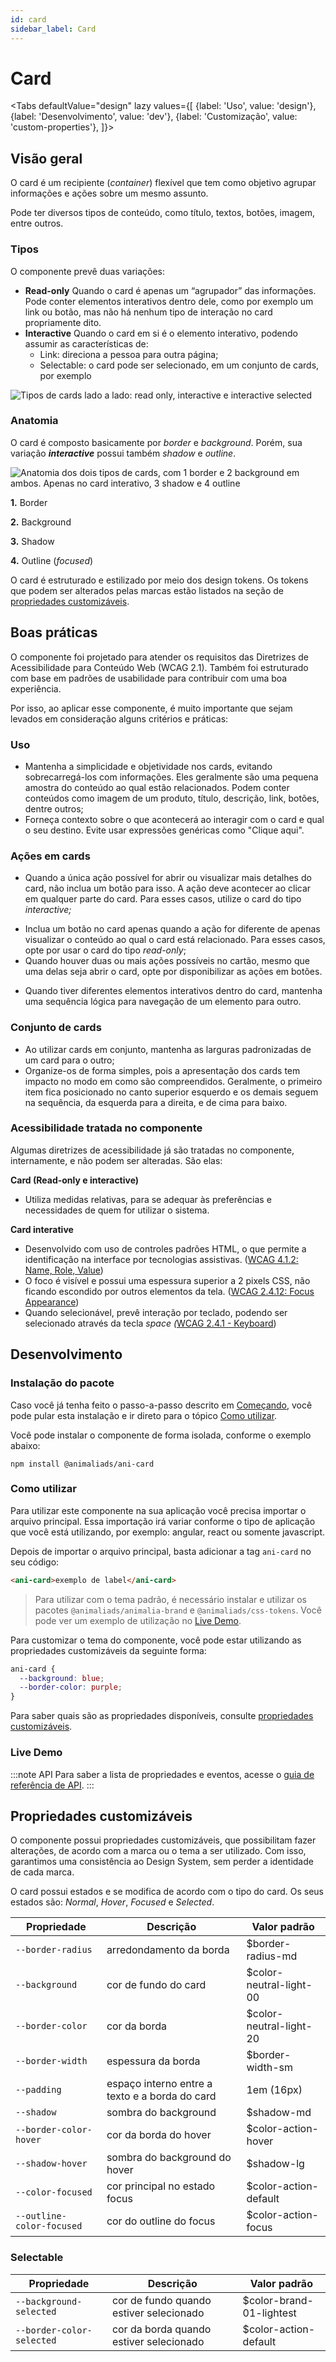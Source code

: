 ```yaml
---
id: card
sidebar_label: Card
---
```






# Card

<Tabs
  defaultValue="design"
  lazy
  values={[
    {label: 'Uso', value: 'design'},
    {label: 'Desenvolvimento', value: 'dev'},
    {label: 'Customização', value: 'custom-properties'},
  ]}>

  <TabItem value="design">

## Visão geral

O card é um recipiente (*container*) flexível que tem como objetivo agrupar informações e ações sobre um mesmo assunto.

Pode ter diversos tipos de conteúdo, como título, textos, botões, imagem, entre outros.

### Tipos

O componente prevê duas variações:

- **Read-only**
Quando o card é apenas um “agrupador” das informações. Pode conter elementos interativos dentro dele, como por exemplo um link ou botão, mas não há nenhum tipo de interação no card propriamente dito.
- **Interactive**
Quando o card em si é o elemento interativo, podendo assumir as características de:
  * Link: direciona a pessoa para outra página;
  * Selectable: o card pode ser selecionado, em um conjunto de cards, por exemplo

<img
  src={cardTypes}
  alt="Tipos de cards lado a lado: read only, interactive e interactive selected"
/> 
    

### Anatomia

O card é composto basicamente por *border* e *background*. Porém, sua variação ***interactive*** possui também *shadow* e *outline*.

<img
  src={cardAnatomy}
  alt="Anatomia dos dois tipos de cards, com 1 border e 2 background em ambos. Apenas no card interativo, 3 shadow e 4 outline
"
/> 

**1.** Border

**2.** Background

**3.** Shadow

**4.** Outline (*focused*)

O card é estruturado e estilizado por meio dos design tokens. Os tokens que podem ser alterados pelas marcas estão listados na seção de [propriedades customizáveis](#propriedades-customizáveis).

## Boas práticas

O componente foi projetado para atender os requisitos das Diretrizes de Acessibilidade para Conteúdo Web (WCAG 2.1). Também foi estruturado com base em padrões de usabilidade para contribuir com uma boa experiência. 

Por isso, ao aplicar esse componente, é muito importante que sejam levados em consideração alguns critérios e práticas:

### Uso

- Mantenha a simplicidade e objetividade nos cards, evitando sobrecarregá-los com informações. Eles geralmente são uma pequena amostra do conteúdo ao qual estão relacionados. Podem conter conteúdos como imagem de um produto, título, descrição, link, botões, dentre outros;
- Forneça contexto sobre o que acontecerá ao interagir com o card e qual o seu destino. Evite usar expressões genéricas como "Clique aqui".

### Ações em cards

- Quando a única ação possível for abrir ou visualizar mais detalhes do card, não inclua um botão para isso. A ação deve acontecer ao clicar em qualquer parte do card. Para esses casos, utilize o card do tipo *interactive;*

<BestPracticesComponent
  doImg={cardDo1}
  doAlt="Exemplo de card com ele inteiro pintado, sinalizando que todo ele é um elemento interativo"
  doDescription="Ao manter todo o card como clicável, diminuímos a carga de informação, pois muitas vezes o card é usado em conjunto com vários outros com a mesma estrutura."
  dontImg={cardDont1}
  dontAlt="Exemplo de card com um botão com o rótulo Visualizar”"
  dontDescription="Não inclua botão quando a única ação do card for abri-lo."
/>


- Inclua um botão no card apenas quando a ação for diferente de apenas visualizar o conteúdo ao qual o card está relacionado. Para esses casos, opte por usar o card do tipo *read-only*;
- Quando houver duas ou mais ações possíveis no cartão, mesmo que uma delas seja abrir o card, opte por disponibilizar as ações em botões.


<BestPracticesComponent
  doImg={cardDo2}
  doAlt="Card com dois botões, sinalizados como as únicas partes interativas daquele conteúdo"
  doDescription="Usar card do tipo *read-only* em contextos com ações ajuda a evidenciar as interações dos elementos internos do card."
  dontImg={cardDont2}
  dontAlt="Card com 2 botões e toda a base do card sinalizados como partes interativas daquele conteúdo"
  dontDescription="O uso de interação na base do card e em elementos internos pode gerar confusão e diminui a previsibilidade sobre qual ação acontece ao clicar no card."
/>

- Quando tiver diferentes elementos interativos dentro do card, mantenha uma sequência lógica para navegação de um elemento para outro.

### Conjunto de cards

- Ao utilizar cards em conjunto, mantenha as larguras padronizadas de um card para o outro;
- Organize-os de forma simples, pois a apresentação dos cards tem impacto no modo em como são compreendidos. Geralmente, o primeiro item fica posicionado no canto superior esquerdo e os demais seguem na sequência, da esquerda para a direita, e de cima para baixo.

### Acessibilidade tratada no componente

Algumas diretrizes de acessibilidade já são tratadas no componente, internamente, e não podem ser alteradas. São elas:

**Card (Read-only e interactive)**

- Utiliza medidas relativas, para se adequar às preferências e necessidades de quem for utilizar o sistema.

**Card interative**

- Desenvolvido com uso de controles padrões HTML, o que permite a identificação na interface por tecnologias assistivas. ([WCAG 4.1.2: Name, Role, Value](https://www.w3.org/WAI/WCAG21/Understanding/name-role-value))
- O foco é visível e possui uma espessura superior a 2 pixels CSS, não ficando escondido por outros elementos da tela. ([WCAG 2.4.12: Focus Appearance](https://www.w3.org/WAI/WCAG22/Understanding/focus-appearance-enhanced))
- Quando selecionável, prevê interação por teclado, podendo ser selecionado através da tecla *space (*[WCAG 2.4.1 - Keyboard](https://www.w3.org/WAI/WCAG21/Understanding/keyboard))

</TabItem>

<TabItem value="dev">


## Desenvolvimento

### Instalação do pacote

Caso você já tenha feito o passo-a-passo descrito em [Começando](/docs/about/getting-started), você pode pular esta instalação e ir direto para o tópico [Como utilizar](#como-utilizar).

Você pode instalar o componente de forma isolada, conforme o exemplo abaixo:

```
npm install @animaliads/ani-card
```

### Como utilizar

Para utilizar este componente na sua aplicação você precisa importar o arquivo principal.
Essa importação irá variar conforme o tipo de aplicação que você está utilizando, por exemplo: angular, react ou
somente javascript.

Depois de importar o arquivo principal, basta adicionar a tag `ani-card` no seu código:

```html
<ani-card>exemplo de label</ani-card>
```

> Para utilizar com o tema padrão, é necessário instalar e utilizar os pacotes `@animaliads/animalia-brand`
> e `@animaliads/css-tokens`. Você pode ver um exemplo de utilização no [Live Demo](#live-demo).

Para customizar o tema do componente, você pode estar utilizando as propriedades customizáveis
da seguinte forma:

```css
ani-card {
  --background: blue;
  --border-color: purple;
}
```

Para saber quais são as propriedades disponíveis, consulte [propriedades customizáveis](#propriedades-customizáveis).

### Live Demo

<LiveDemoComponent
  react="https://stackblitz.com/edit/react-ani-card?embed=1&file=src/App.js"
/>

:::note API
Para saber a lista de propriedades e eventos, acesse o [guia de referência de API](http://animaliads.io/?path=/docs/api-card--sample).
:::

</TabItem>

  <TabItem value="custom-properties">


## Propriedades customizáveis

O componente possui propriedades customizáveis, que possibilitam fazer alterações, de acordo com a marca ou o tema a ser utilizado. Com isso, garantimos uma consistência ao Design System, sem perder a identidade de cada marca.

O card possui estados e se modifica de acordo com o tipo do card. Os seus estados são: _Normal_, _Hover_, _Focused_ e _Selected_.

| Propriedade                  | Descrição                                                                        | Valor padrão            |
| ---------------------------- | -------------------------------------------------------------------------------- | ----------------------- |
| `--border-radius `           | arredondamento da borda                                                          | $border-radius-md       |
| `--background`               | cor de fundo do card                                                             | $color-neutral-light-00 |
| `--border-color`             | cor da borda                                                                     | $color-neutral-light-20 |
| `--border-width`             | espessura da borda                                                               | $border-width-sm        |
| `--padding`                  | espaço interno entre a texto e a borda do card                                   | 1em (16px)              |
| `--shadow	`                  | sombra do background                                                             | $shadow-md              |
| `--border-color-hover`       | cor da borda do hover                                                            | $color-action-hover     |
| `--shadow-hover`             | sombra do background do hover                                                    | $shadow-lg              |
| `--color-focused`            | cor principal no estado focus                                                    | $color-action-default   |
| `--outline-color-focused`    | cor do outline do focus                                                          | $color-action-focus     |

### Selectable

| Propriedade                  | Descrição                                                                        | Valor padrão             |
| ---------------------------- | -------------------------------------------------------------------------------- | ------------------------ |
| `--background-selected`      | cor de fundo quando estiver selecionado	                                        | $color-brand-01-lightest |
| `--border-color-selected`    | cor da borda quando estiver selecionado                                          | $color-action-default    |


</TabItem>
</Tabs>